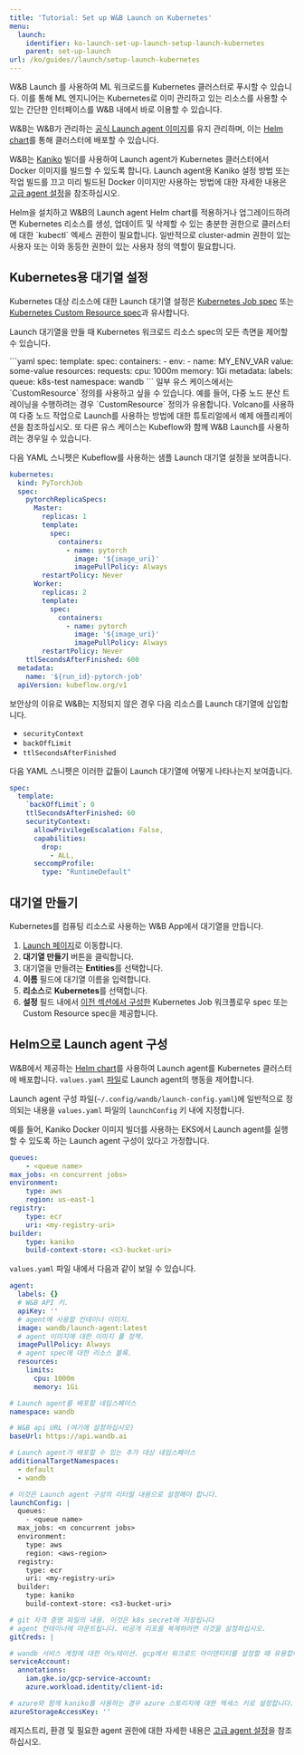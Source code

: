 ```yaml
---
title: 'Tutorial: Set up W&B Launch on Kubernetes'
menu:
  launch:
    identifier: ko-launch-set-up-launch-setup-launch-kubernetes
    parent: set-up-launch
url: /ko/guides//launch/setup-launch-kubernetes
---
```


W&B Launch 를 사용하여 ML 워크로드를 Kubernetes 클러스터로 푸시할 수 있습니다. 이를 통해 ML 엔지니어는 Kubernetes로 이미 관리하고 있는 리소스를 사용할 수 있는 간단한 인터페이스를 W&B 내에서 바로 이용할 수 있습니다.

W&B는 W&B가 관리하는 [공식 Launch agent 이미지](https://hub.docker.com/r/wandb/launch-agent)를 유지 관리하며, 이는 [Helm chart](https://github.com/wandb/helm-charts/tree/main/charts/launch-agent)를 통해 클러스터에 배포할 수 있습니다.

W&B는 [Kaniko](https://github.com/GoogleContainerTools/kaniko) 빌더를 사용하여 Launch agent가 Kubernetes 클러스터에서 Docker 이미지를 빌드할 수 있도록 합니다. Launch agent용 Kaniko 설정 방법 또는 작업 빌드를 끄고 미리 빌드된 Docker 이미지만 사용하는 방법에 대한 자세한 내용은 [고급 agent 설정](/ko/./setup-agent-advanced)을 참조하십시오.

<Note>
Helm을 설치하고 W&B의 Launch agent Helm chart를 적용하거나 업그레이드하려면 Kubernetes 리소스를 생성, 업데이트 및 삭제할 수 있는 충분한 권한으로 클러스터에 대한 `kubectl` 엑세스 권한이 필요합니다. 일반적으로 cluster-admin 권한이 있는 사용자 또는 이와 동등한 권한이 있는 사용자 정의 역할이 필요합니다.
</Note>

## Kubernetes용 대기열 설정

Kubernetes 대상 리소스에 대한 Launch 대기열 설정은 [Kubernetes Job spec](https://kubernetes.io/docs/concepts/workloads/controllers/job/) 또는 [Kubernetes Custom Resource spec](https://kubernetes.io/docs/concepts/extend-kubernetes/api-extension/custom-resources/)과 유사합니다.

Launch 대기열을 만들 때 Kubernetes 워크로드 리소스 spec의 모든 측면을 제어할 수 있습니다.

<Tabs>
<Tab title="Tab">
```yaml
spec:
  template:
    spec:
      containers:
        - env:
            - name: MY_ENV_VAR
              value: some-value
          resources:
            requests:
              cpu: 1000m
              memory: 1Gi
metadata:
  labels:
    queue: k8s-test
namespace: wandb
```
</Tab>
<Tab title="Tab">
일부 유스 케이스에서는 `CustomResource` 정의를 사용하고 싶을 수 있습니다. 예를 들어, 다중 노드 분산 트레이닝을 수행하려는 경우 `CustomResource` 정의가 유용합니다. Volcano를 사용하여 다중 노드 작업으로 Launch를 사용하는 방법에 대한 튜토리얼에서 예제 애플리케이션을 참조하십시오. 또 다른 유스 케이스는 Kubeflow와 함께 W&B Launch를 사용하려는 경우일 수 있습니다.

다음 YAML 스니펫은 Kubeflow를 사용하는 샘플 Launch 대기열 설정을 보여줍니다.

```yaml
kubernetes:
  kind: PyTorchJob
  spec:
    pytorchReplicaSpecs:
      Master:
        replicas: 1
        template:
          spec:
            containers:
              - name: pytorch
                image: '${image_uri}'
                imagePullPolicy: Always
        restartPolicy: Never
      Worker:
        replicas: 2
        template:
          spec:
            containers:
              - name: pytorch
                image: '${image_uri}'
                imagePullPolicy: Always
        restartPolicy: Never
    ttlSecondsAfterFinished: 600
  metadata:
    name: '${run_id}-pytorch-job'
  apiVersion: kubeflow.org/v1
```
</Tab>
</Tabs>

보안상의 이유로 W&B는 지정되지 않은 경우 다음 리소스를 Launch 대기열에 삽입합니다.

- `securityContext`
- `backOffLimit`
- `ttlSecondsAfterFinished`

다음 YAML 스니펫은 이러한 값들이 Launch 대기열에 어떻게 나타나는지 보여줍니다.

```yaml title="example-spec.yaml"
spec:
  template:
    `backOffLimit`: 0
    ttlSecondsAfterFinished: 60
    securityContext:
      allowPrivilegeEscalation: False,
      capabilities:
        drop:
          - ALL,
      seccompProfile:
        type: "RuntimeDefault"
```

## 대기열 만들기

Kubernetes를 컴퓨팅 리소스로 사용하는 W&B App에서 대기열을 만듭니다.

1. [Launch 페이지](https://wandb.ai/launch)로 이동합니다.
2. **대기열 만들기** 버튼을 클릭합니다.
3. 대기열을 만들려는 **Entities**를 선택합니다.
4. **이름** 필드에 대기열 이름을 입력합니다.
5. **리소스**로 **Kubernetes**를 선택합니다.
6. **설정** 필드 내에서 [이전 섹션에서 구성한](#configure-a-queue-for-kubernetes) Kubernetes Job 워크플로우 spec 또는 Custom Resource spec을 제공합니다.

## Helm으로 Launch agent 구성

W&B에서 제공하는 [Helm chart](https://github.com/wandb/helm-charts/tree/main/charts/launch-agent)를 사용하여 Launch agent를 Kubernetes 클러스터에 배포합니다. `values.yaml` [파일](https://github.com/wandb/helm-charts/blob/main/charts/launch-agent/values.yaml)로 Launch agent의 행동을 제어합니다.

Launch agent 구성 파일(`~/.config/wandb/launch-config.yaml`)에 일반적으로 정의되는 내용을 `values.yaml` 파일의 `launchConfig` 키 내에 지정합니다.

예를 들어, Kaniko Docker 이미지 빌더를 사용하는 EKS에서 Launch agent를 실행할 수 있도록 하는 Launch agent 구성이 있다고 가정합니다.

```yaml title="launch-config.yaml"
queues:
	- <queue name>
max_jobs: <n concurrent jobs>
environment:
	type: aws
	region: us-east-1
registry:
	type: ecr
	uri: <my-registry-uri>
builder:
	type: kaniko
	build-context-store: <s3-bucket-uri>
```

`values.yaml` 파일 내에서 다음과 같이 보일 수 있습니다.

```yaml title="values.yaml"
agent:
  labels: {}
  # W&B API 키.
  apiKey: ''
  # agent에 사용할 컨테이너 이미지.
  image: wandb/launch-agent:latest
  # agent 이미지에 대한 이미지 풀 정책.
  imagePullPolicy: Always
  # agent spec에 대한 리소스 블록.
  resources:
    limits:
      cpu: 1000m
      memory: 1Gi

# Launch agent를 배포할 네임스페이스
namespace: wandb

# W&B api URL (여기에 설정하십시오)
baseUrl: https://api.wandb.ai

# Launch agent가 배포할 수 있는 추가 대상 네임스페이스
additionalTargetNamespaces:
  - default
  - wandb

# 이것은 Launch agent 구성의 리터럴 내용으로 설정해야 합니다.
launchConfig: |
  queues:
    - <queue name>
  max_jobs: <n concurrent jobs>
  environment:
    type: aws
    region: <aws-region>
  registry:
    type: ecr
    uri: <my-registry-uri>
  builder:
    type: kaniko
    build-context-store: <s3-bucket-uri>

# git 자격 증명 파일의 내용. 이것은 k8s secret에 저장됩니다
# agent 컨테이너에 마운트됩니다. 비공개 리포를 복제하려면 이것을 설정하십시오.
gitCreds: |

# wandb 서비스 계정에 대한 어노테이션. gcp에서 워크로드 아이덴티티를 설정할 때 유용합니다.
serviceAccount:
  annotations:
    iam.gke.io/gcp-service-account:
    azure.workload.identity/client-id:

# azure와 함께 kaniko를 사용하는 경우 azure 스토리지에 대한 엑세스 키로 설정합니다.
azureStorageAccessKey: ''
```

레지스트리, 환경 및 필요한 agent 권한에 대한 자세한 내용은 [고급 agent 설정](/ko/./setup-agent-advanced)을 참조하십시오.